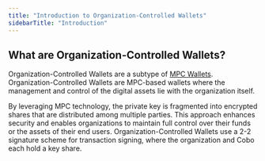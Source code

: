 ```yaml
---
title: "Introduction to Organization-Controlled Wallets"
sidebarTitle: "Introduction"
---
```


## What are Organization-Controlled Wallets?

Organization-Controlled Wallets are a subtype of [MPC Wallets](/en/portal/mpc-wallets/introduction). Organization-Controlled Wallets are MPC-based wallets where the management and control of the digital assets lie with the organization itself.

By leveraging MPC technology, the private key is fragmented into encrypted shares that are distributed among multiple parties. This approach enhances security and enables organizations to maintain full control over their funds or the assets of their end users. Organization-Controlled Wallets use a 2-2 signature scheme for transaction signing, where the organization and Cobo each hold a key share.






